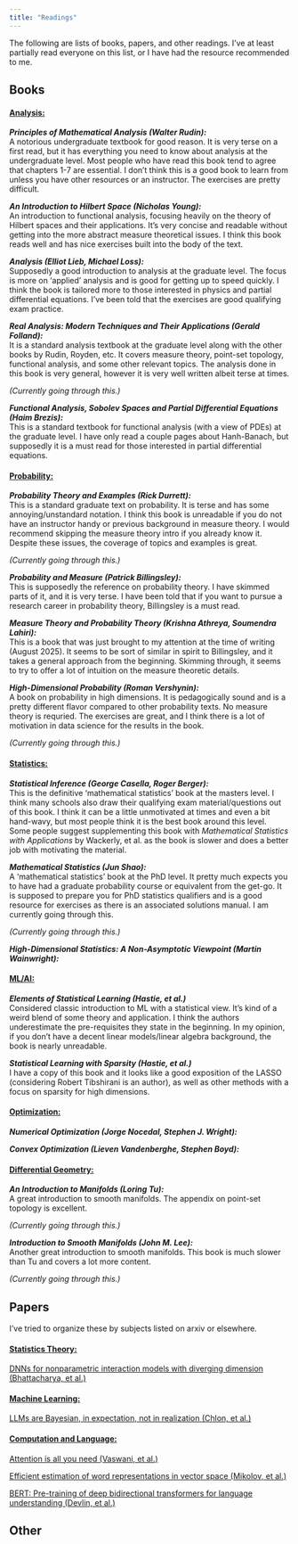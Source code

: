 ```yaml
---
title: "Readings"
---
```

The following are lists of books, papers, and other readings.
I've at least partially read everyone on this list, or I have had the resource recommended to me.

## Books
#### [Analysis:]{.underline}
***Principles of Mathematical Analysis (Walter Rudin):*** \
A notorious undergraduate textbook for good reason. It is very terse on a first read, but it has everything you need to know about analysis at the undergraduate level. Most people who have read this book tend to agree that chapters 1-7 are essential. I don't think this is a good book to learn from unless you have other resources or an instructor. The exercises are pretty difficult. 

***An Introduction to Hilbert Space (Nicholas Young):*** \
An introduction to functional analysis, focusing heavily on the theory of Hilbert spaces and their applications. It's very concise and readable without getting into the more abstract measure theoretical issues. I think this book reads well and has nice exercises built into the body of the text. 

***Analysis (Elliot Lieb, Michael Loss):***\
Supposedly a good introduction to analysis at the graduate level. The focus is more on 'applied' analysis and is good for getting up to speed quickly. I think the book is tailored more to those interested in physics and partial differential equations. I've been told that the exercises are good qualifying exam practice.

***Real Analysis: Modern Techniques and Their Applications (Gerald Folland):***\
It is a standard analysis textbook at the graduate level along with the other books by Rudin, Royden, etc. It covers measure theory, point-set topology, functional analysis, and some other relevant topics. The analysis done in this book is very general, however it is very well written albeit terse at times. 

*(Currently going through this.)*

***Functional Analysis, Sobolev Spaces and Partial Differential Equations (Haim Brezis):***\
This is a standard textbook for functional analysis (with a view of PDEs) at the graduate level. I have only read a couple pages about Hanh-Banach, but supposedly it is a must read for those interested in partial differential equations.


#### [Probability:]{.underline}
***Probability Theory and Examples (Rick Durrett):*** \
This is a standard graduate text on probability. It is terse and has some annoying/unstandard notation. I think this book is unreadable if you do not have an instructor handy or previous background in measure theory. I would recommend skipping the measure theory intro if you already know it. Despite these issues, the coverage of topics and examples is great.

*(Currently going through this.)*

***Probability and Measure (Patrick Billingsley):***\
This is supposedly the reference on probability theory. I have skimmed parts of it, and it is very terse. I have been told that if you want to pursue a research career in probability theory, Billingsley is a must read. 

***Measure Theory and Probability Theory (Krishna Athreya, Soumendra Lahiri):***\
This is a book that was just brought to my attention at the time of writing (August 2025). It seems to be sort of similar in spirit to Billingsley, and it takes a general approach from the beginning. Skimming through, it seems to try to offer a lot of intuition on the measure theoretic details.

***High-Dimensional Probability (Roman Vershynin):***\
A book on probability in high dimensions. It is pedagogically sound and is a pretty different flavor compared to other probability texts. No measure theory is requried. The exercises are great, and I think there is a lot of motivation in data science for the results in the book. 

*(Currently going through this.)*

#### [Statistics:]{.underline}
***Statistical Inference (George Casella, Roger Berger):*** \
This is the definitive 'mathematical statistics' book at the masters level. I think many schools also draw their qualifying exam material/questions out of this book. I think it can be a little unmotivated at times and even a bit hand-wavy, but most people think it is the best book around this level. Some people suggest supplementing this book with *Mathematical Statistics with Applications* by Wackerly, et al. as the book is slower and does a better job with motivating the material. 

***Mathematical Statistics (Jun Shao):*** \
A 'mathematical statistics' book at the PhD level. It pretty much expects you to have had a graduate probability course or equivalent from the get-go. It is supposed to prepare you for PhD statistics qualifiers and is a good resource for exercises as there is an associated solutions manual. I am currently going through this.

*(Currently going through this.)*

***High-Dimensional Statistics: A Non-Asymptotic Viewpoint (Martin Wainwright):*** \


#### [ML/AI:]{.underline}
***Elements of Statistical Learning (Hastie, et al.) ***\
Considered classic introduction to ML with a statistical view. It's kind of a weird blend of some theory and application. I think the authors underestimate the pre-requisites they state in the beginning. In my opinion, if you don't have a decent linear models/linear algebra background, the book is nearly unreadable.

***Statistical Learning with Sparsity (Hastie, et al.) ***\
I have a copy of this book and it looks like a good exposition of the LASSO (considering Robert Tibshirani is an author), as well as other methods with a focus on sparsity for high dimensions. 

#### [Optimization:]{.underline}
***Numerical Optimization (Jorge Nocedal, Stephen J. Wright):***\

***Convex Optimization (Lieven Vandenberghe, Stephen Boyd):***\


#### [Differential Geometry:]{.underline}
***An Introduction to Manifolds (Loring Tu):*** \
A great introduction to smooth manifolds. The appendix on point-set topology is excellent. 

*(Currently going through this.)*

***Introduction to  Smooth Manifolds (John M. Lee):*** \
Another great introduction to smooth manifolds. This book is much slower than Tu and covers a lot more content. 

*(Currently going through this.)*


## Papers
I've tried to organize these by subjects listed on arxiv or elsewhere.

#### [Statistics Theory:]{.underline}
[DNNs for nonparametric interaction models with diverging dimension (Bhattacharya, et al.)](https://arxiv.org/pdf/2302.05851)

#### [Machine Learning:]{.underline}
[LLMs are Bayesian, in expectation, not in realization (Chlon, et al.)](https://arxiv.org/pdf/2507.11768)

#### [Computation and Language:]{.underline}
[Attention is all you need (Vaswani, et al.)](https://arxiv.org/pdf/1706.03762)

[Efficient estimation of word representations in vector space (Mikolov, et al.)](https://arxiv.org/pdf/1301.3781)

[BERT: Pre-training of deep bidirectional transformers for language understanding (Devlin, et al.)](https://arxiv.org/pdf/1810.04805)



## Other


